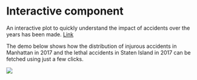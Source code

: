 # Interactive component


An interactive plot to quickly understand the impact of accidents over the years has been made. [Link](https://karth2512.github.io/EDAV-INTERACTIVE/)

The demo below shows how the distribution of injurous accidents in Manhattan in 2017 and the lethal accidents in Staten Island in 2017 can be fetched using just a few clicks.

![](data/media/demo.gif)